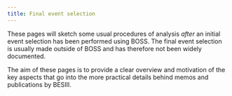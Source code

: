 ```yaml
---
title: Final event selection
---
```


:::{.callout-warning}
These pages will sketch some usual procedures of analysis _after_ an initial event selection has been performed using BOSS. The final event selection is usually made outside of BOSS and has therefore not been widely documented.

The aim of these pages is to provide a clear overview and motivation of the key aspects that go into the more practical details behind memos and publications by BESIII.
:::
